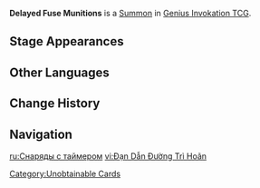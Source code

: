 {{Genius Invokation TCG Infobox
|id          = 137041
|image       = Delayed Fuse Munitions Summon.png
|type        = Summon
|group       = 
|summontype  = Character Card Skill
|createdby   = Launch Grenade
|effect      = '''End Phase:''' Deal 2 {{Color|Dendro DMG}}, deal '''1 Piercing DMG''' to all opposing characters on standby.
|usage       = 1
|source1     = 
|features    = Suppression Specialist Mek
}}
'''Delayed Fuse Munitions''' is a [[Summon]] in [[Genius Invokation TCG]].

==Stage Appearances==
{{Genius Invokation TCG Stage Appearances|createdby=Suppression Specialist Mek - Pneuma (Character Card)}}

==Other Languages==
{{Other Languages
|en      = Delayed Fuse Munitions
|zhs     = 延时引信弹药
|zhs_rm  = Yánshí Yǐnxìn Dànyào
|zht     = 延時引信彈藥
|zht_rm  = Yánshí Yǐnxìn Dànyào
|zh_tl   = Delayed Fuse Ammunition
|ja      = 時限爆弾
|ja_rm   = Jigen Bakudan
|ja_tl   = Time Bomb
|ko      = 지연 기폭 탄두
|ko_rm   = 
|ko_tl   = 
|es      = Munición de detonación retardada
|es_tl   = Delayed Detonation Ammunition
|fr      = Explosif à retardement
|fr_tl   = Delayed Action Explosive
|ru      = Снаряды с таймером
|ru_tl   = 
|th      = Delayed Fuse Munitions
|vi      = Đạn Dẫn Đường Trì Hoãn
|vi_tl   = 
|de      = Geschoss mit Zeitzünder
|de_tl   = Projectile With Time Fuse
|id      = Delayed Fuse Munitions
|pt      = Munições de Detonação Atrasadas
|pt_tl   = 
|tr      = Gecikmeli Fünye Mühimmatı
|tr_tl   = 
|it      = Esplosivo a detonazione ritardata
|it_tl   = 
}}

==Change History==
{{Change History|4.3}}

==Navigation==
{{Genius Invokation TCG Navbox|Summon}}

[[Category:Unobtainable Cards]]

[[ru:Снаряды с таймером]]
[[vi:Đạn Dẫn Đường Trì Hoãn]]